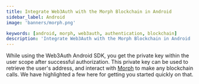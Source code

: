 ```yaml
---
title: Integrate Web3Auth with the Morph Blockchain in Android
sidebar_label: Android
image: 'banners/morph.png'

keywords: [android, morph, web3auth, authentication, blockchain]
description: 'Integrate Web3Auth with the Morph Blockchain in Android | Embedded Wallets'
---
```



<SEO
  title="Integrate Web3Auth with the Morph Blockchain in Android"
  description="Integrate Web3Auth with the Morph Blockchain in Android | Embedded Wallets"
  image="https://web3auth.io/docs/banners/morph.png"
  slug="/embedded-wallets/connect-blockchain/evm/morph/android"
/>

While using the Web3Auth Android SDK, you get the private key within the user scope after successful authorization. This private key can be used to retrieve the user's address, and interact with [Morph](https://morphl2.io/) to make any blockchain calls. We have highlighted a few here for getting you started quickly on that.

<EVMInteraction />

